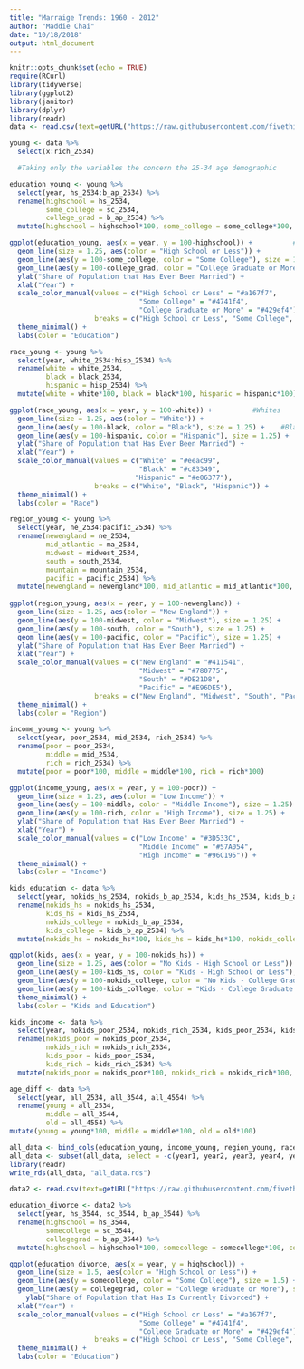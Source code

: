 ```yaml
---
title: "Marraige Trends: 1960 - 2012"
author: "Maddie Chai"
date: "10/18/2018"
output: html_document
---
```


```r
knitr::opts_chunk$set(echo = TRUE)
require(RCurl)
library(tidyverse)
library(ggplot2)
library(janitor)
library(dplyr)
library(readr)
data <- read.csv(text=getURL("https://raw.githubusercontent.com/fivethirtyeight/data/master/marriage/both_sexes.csv")) %>% clean_names()
```

```r
young <- data %>%
  select(x:rich_2534)

  #Taking only the variables the concern the 25-34 age demographic

education_young <- young %>%
  select(year, hs_2534:b_ap_2534) %>%
  rename(highschool = hs_2534,
         some_college = sc_2534,
         college_grad = b_ap_2534) %>%
  mutate(highschool = highschool*100, some_college = some_college*100, college_grad = college_grad*100) 

ggplot(education_young, aes(x = year, y = 100-highschool)) +          #High school or less
  geom_line(size = 1.25, aes(color = "High School or Less")) +
  geom_line(aes(y = 100-some_college, color = "Some College"), size = 1.25) +    #Some college
  geom_line(aes(y = 100-college_grad, color = "College Graduate or More"), size = 1.25) +    #College grad or more
  ylab("Share of Population that Has Ever Been Married") +
  xlab("Year") +
  scale_color_manual(values = c("High School or Less" = "#a167f7", 
                                "Some College" = "#4741f4", 
                                "College Graduate or More" = "#429ef4"),
                     breaks = c("High School or Less", "Some College", "College Graduate or More")) +
  theme_minimal() +
  labs(color = "Education") 
```

```r
race_young <- young %>%
  select(year, white_2534:hisp_2534) %>%
  rename(white = white_2534,
         black = black_2534,
         hispanic = hisp_2534) %>%
  mutate(white = white*100, black = black*100, hispanic = hispanic*100)

ggplot(race_young, aes(x = year, y = 100-white)) +          #Whites
  geom_line(size = 1.25, aes(color = "White")) +
  geom_line(aes(y = 100-black, color = "Black"), size = 1.25) +    #Blacks
  geom_line(aes(y = 100-hispanic, color = "Hispanic"), size = 1.25) +    #Hispanics
  ylab("Share of Population that Has Ever Been Married") +
  xlab("Year") +
  scale_color_manual(values = c("White" = "#eeac99", 
                                "Black" = "#c83349", 
                               "Hispanic" = "#e06377"),
                     breaks = c("White", "Black", "Hispanic")) +
  theme_minimal() +
  labs(color = "Race")
```

```r
region_young <- young %>%
  select(year, ne_2534:pacific_2534) %>%
  rename(newengland = ne_2534,
         mid_atlantic = ma_2534,
         midwest = midwest_2534,
         south = south_2534,
         mountain = mountain_2534,
         pacific = pacific_2534) %>%
  mutate(newengland = newengland*100, mid_atlantic = mid_atlantic*100, midwest = midwest*100, south = south*100, mountain = mountain*100, pacific=pacific*100)
         
ggplot(region_young, aes(x = year, y = 100-newengland)) +          
  geom_line(size = 1.25, aes(color = "New England")) +
  geom_line(aes(y = 100-midwest, color = "Midwest"), size = 1.25) +   
  geom_line(aes(y = 100-south, color = "South"), size = 1.25) + 
  geom_line(aes(y = 100-pacific, color = "Pacific"), size = 1.25) + 
  ylab("Share of Population that Has Ever Been Married") +
  xlab("Year") +
  scale_color_manual(values = c("New England" = "#411541", 
                                "Midwest" = "#780775", 
                                "South" = "#DE21D8",
                                "Pacific" = "#E96DE5"),
                     breaks = c("New England", "Midwest", "South", "Pacific")) +
  theme_minimal() +
  labs(color = "Region")
```

```r
income_young <- young %>%
  select(year, poor_2534, mid_2534, rich_2534) %>%
  rename(poor = poor_2534,
         middle = mid_2534,
         rich = rich_2534) %>%
  mutate(poor = poor*100, middle = middle*100, rich = rich*100)

ggplot(income_young, aes(x = year, y = 100-poor)) +
  geom_line(size = 1.25, aes(color = "Low Income")) +
  geom_line(aes(y = 100-middle, color = "Middle Income"), size = 1.25) +
  geom_line(aes(y = 100-rich, color = "High Income"), size = 1.25) +
  ylab("Share of Population that Has Ever Been Married") +
  xlab("Year") +
  scale_color_manual(values = c("Low Income" = "#3D533C",
                                "Middle Income" = "#57A054",
                                "High Income" = "#96C195")) +
  theme_minimal() +
  labs(color = "Income")
```

```r
kids_education <- data %>%
  select(year, nokids_hs_2534, nokids_b_ap_2534, kids_hs_2534, kids_b_ap_2534) %>%
  rename(nokids_hs = nokids_hs_2534,
         kids_hs = kids_hs_2534,
         nokids_college = nokids_b_ap_2534,
         kids_college = kids_b_ap_2534) %>%
  mutate(nokids_hs = nokids_hs*100, kids_hs = kids_hs*100, nokids_college = nokids_college*100, kids_college = kids_college*100)

ggplot(kids, aes(x = year, y = 100-nokids_hs)) + 
  geom_line(size = 1.25, aes(color = "No Kids - High School or Less")) +
  geom_line(aes(y = 100-kids_hs, color = "Kids - High School or Less"), size = 1.25) +
  geom_line(aes(y = 100-nokids_college, color = "No Kids - College Graduate or More"), size = 1.25) +
  geom_line(aes(y = 100-kids_college, color = "Kids - College Graduate or More"), size = 1.25) +
  theme_minimal() +
  labs(color = "Kids and Education")
```

```r
kids_income <- data %>%
  select(year, nokids_poor_2534, nokids_rich_2534, kids_poor_2534, kids_rich_2534) %>%
  rename(nokids_poor = nokids_poor_2534,
         nokids_rich = nokids_rich_2534,
         kids_poor = kids_poor_2534,
         kids_rich = kids_rich_2534) %>%
  mutate(nokids_poor = nokids_poor*100, nokids_rich = nokids_rich*100, kids_poor = kids_poor*100, kids_rich = kids_rich*100)
```

```r
age_diff <- data %>%
  select(year, all_2534, all_3544, all_4554) %>%
  rename(young = all_2534,
         middle = all_3544,
         old = all_4554) %>%
mutate(young = young*100, middle = middle*100, old = old*100)
```


```r
all_data <- bind_cols(education_young, income_young, region_young, race_young, kids_income, kids_education, age_diff)
all_data <- subset(all_data, select = -c(year1, year2, year3, year4, year5, year6))
library(readr)
write_rds(all_data, "all_data.rds")
```

```r
data2 <- read.csv(text=getURL("https://raw.githubusercontent.com/fivethirtyeight/data/master/marriage/divorce.csv")) %>% clean_names()
```

```r
education_divorce <- data2 %>%
  select(year, hs_3544, sc_3544, b_ap_3544) %>%
  rename(highschool = hs_3544,
         somecollege = sc_3544,
         collegegrad = b_ap_3544) %>%
  mutate(highschool = highschool*100, somecollege = somecollege*100, collegegrad = collegegrad*100)

ggplot(education_divorce, aes(x = year, y = highschool)) +
  geom_line(size = 1.5, aes(color = "High School or Less")) +
  geom_line(aes(y = somecollege, color = "Some College"), size = 1.5) +
  geom_line(aes(y = collegegrad, color = "College Graduate or More"), size = 1.5) +
    ylab("Share of Population that Has Is Currently Divorced") +
  xlab("Year") +
  scale_color_manual(values = c("High School or Less" = "#a167f7", 
                                "Some College" = "#4741f4", 
                                "College Graduate or More" = "#429ef4"),
                     breaks = c("High School or Less", "Some College", "College Graduate or More")) +
  theme_minimal() +
  labs(color = "Education")
```

